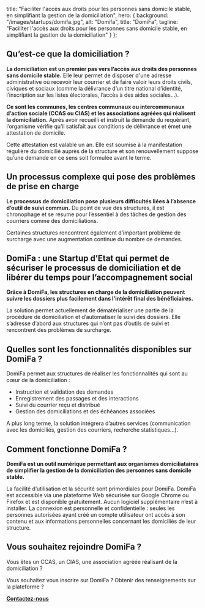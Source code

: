 
title: "Faciliter l'accès aux droits pour les personnes sans domicile stable, en simplifiant la gestion de la domiciliation",
hero: {
background: "/images/startups/domifa.jpg",
alt: "Domifa",
title: "DomiFa",
tagline: "Faciliter l'accès aux droits pour les personnes sans domicile stable, en simplifiant la gestion de la domiciliation"
}
};

<LayoutArticle meta={meta} startup="domifacile">

## Qu’est-ce que la domiciliation ? 

**La domiciliation est un premier pas vers l’accès aux droits des personnes sans domicile stable.**
Elle leur permet de disposer d'une adresse administrative où recevoir leur courrier et de faire valoir leurs droits civils, civiques et sociaux (comme la délivrance d’un titre national d’identité, l’inscription sur les listes électorales, l’accès à des aides sociales…).

**Ce sont les communes, les centres communaux ou intercommunaux d’action sociale (CCAS ou CIAS) et les associations agréées qui réalisent la domiciliation.** Après avoir recueilli et instruit la demande du requérant, l’organisme vérifie qu’il satisfait aux conditions de délivrance et émet une attestation de domicile.

Cette attestation est valable un an. Elle est soumise à la manifestation régulière du domicilié auprès de la structure et son renouvellement suppose qu’une demande en ce sens soit formulée avant le terme.

## Un processus complexe qui pose des problèmes de prise en charge

**Le processus de domiciliation pose plusieurs difficultés liées à l’absence d’outil de suivi commun.** Du point de vue des structures, il est chronophage et se résume pour l’essentiel à des tâches de gestion des courriers comme des domiciliations. 

Certaines structures rencontrent également d’important problème de surcharge avec une augmentation continue du nombre de demandes. 

## DomiFa : une Startup d’Etat qui permet de sécuriser le processus de domiciliation et de libérer du temps pour l’accompagnement social

**Grâce à DomiFa, les structures en charge de la domiciliation peuvent suivre les dossiers plus facilement dans l’intérêt final des bénéficiaires.**

La solution permet actuellement de dématérialiser une partie de la procédure de domiciliation et d’automatiser le suivi des dossiers. Elle s’adresse d’abord aux structures qui n’ont pas d’outils de suivi et rencontrent des problèmes de surcharge.

## Quelles sont les fonctionnalités disponibles sur DomiFa ?

DomiFa permet aux structures de réaliser les fonctionnalités qui sont au cœur de la domiciliation :
- Instruction et validation des demandes
- Enregistrement des passages et des interactions 
- Suivi du courrier reçu et distribué
- Gestion des domiciliations et des échéances associées

A plus long terme, la solution intégrera d’autres services (communication avec les domiciliés, gestion des courriers, recherche statistiques…). 

## Comment fonctionne DomiFa ?

**DomiFa est un outil numérique permettant aux organismes domiciliataires de simplifier la gestion de la domiciliation des personnes sans domicile stable.**

La facilité d’utilisation et la sécurité sont primordiales pour DomiFa. 
DomiFa est accessible via une plateforme Web sécurisée sur Google Chrome ou Firefox et est disponible gratuitement. Aucun logiciel supplémentaire n’est à installer. La connexion est personnelle et confidentielle : seules les personnes autorisées ayant créé un compte utilisateur ont accès à son contenu et aux informations personnelles concernant les domiciliés de leur structure.

## Vous souhaitez rejoindre DomiFa ?

Vous êtes un CCAS, un CIAS, une association agréée réalisant de la domiciliation ?

Vous souhaitez vous inscrire sur DomiFa ? Obtenir des renseignements sur la plateforme ?

**[Contactez-nous](mailto:contact.domifa@fabrique.social.gouv.fr)**

</LayoutArticle>
